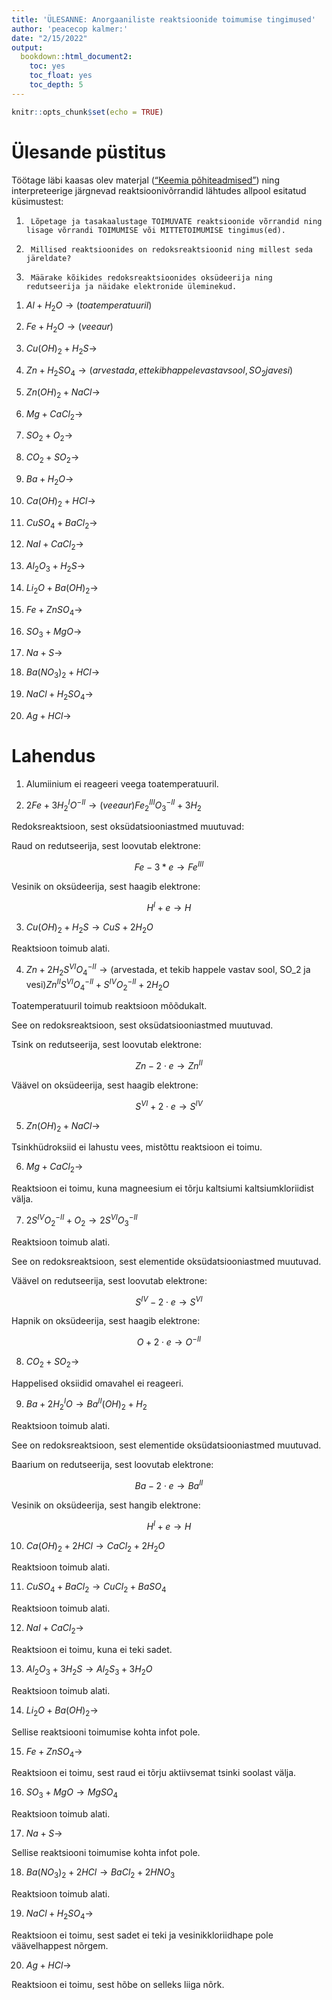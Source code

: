 ```yaml
---
title: 'ÜLESANNE: Anorgaaniliste reaktsioonide toimumise tingimused'
author: 'peacecop kalmer:'
date: "2/15/2022"
output:
  bookdown::html_document2:
    toc: yes
    toc_float: yes
    toc_depth: 5
---
```


```r
knitr::opts_chunk$set(echo = TRUE)
```

# Ülesande püstitus

Töötage läbi kaasas olev materjal (["Keemia põhiteadmised"](https://nextcloud.tennis24.ee/index.php/s/tJbQDL75kQMQbc7)) ning interpreteerige järgnevad reaktsioonivõrrandid lähtudes allpool esitatud küsimustest:

1.      Lõpetage ja tasakaalustage TOIMUVATE reaktsioonide võrrandid ning lisage võrrandi TOIMUMISE või MITTETOIMUMISE tingimus(ed).

2.      Millised reaktsioonides on redoksreaktsioonid ning millest seda järeldate?

3.      Määrake kõikides redoksreaktsioonides oksüdeerija ning redutseerija ja näidake elektronide üleminekud.

1) $Al + H_2O → (toatemperatuuril)$

2) $Fe + H_2O → (veeaur)$

3) $Cu(OH)_2 + H_2S →$

4) $Zn + H_2SO_4 → (arvestada, et tekib happele vastav sool, SO_2 ja vesi)$

5) $Zn(OH)_2 + NaCl →$

6) $Mg + CaCl_2 →$

7) $SO_2 + O_2 →$

8) $CO_2 + SO_2 →$

9) $Ba + H_2O →$

10) $Ca(OH)_2 + HCl →$

11) $CuSO_4 + BaCl_2 →$

12) $NaI + CaCl_2 →$

13) $Al_2O_3 + H_2S →$

14) $Li_2O + Ba(OH)_2 →$

15) $Fe + ZnSO_4 →$

16) $SO_3 + MgO →$

17) $Na + S →$

18) $Ba(NO_3)_2 + HCl →$

19) $NaCl + H_2SO_4 →$

20) $Ag + HCl →$

# Lahendus

1) Alumiinium ei reageeri veega toatemperatuuril.

2) $2Fe + 3H_2^IO^{-II} → (veeaur) Fe_2^{III}O_3^{-II} + 3H_2$

Redoksreaktsioon, sest oksüdatsiooniastmed muutuvad:

Raud on redutseerija, sest loovutab elektrone:

$$Fe - 3 * e \rightarrow Fe^{III}$$

Vesinik on oksüdeerija, sest haagib elektrone:

$$H^I + e \rightarrow H$$

3) $Cu(OH)_2 + H_2S → CuS + 2H_2O$

Reaktsioon toimub alati.

4) $Zn + 2H_2S^{VI}O_4^{-II} → \text{(arvestada, et tekib happele vastav sool, SO_2 ja vesi)}Zn^{II}S^{VI}O_4^{-II} + S^{IV}O_2^{-II} + 2H_2O$

Toatemperatuuril toimub reaktsioon mõõdukalt.

See on redoksreaktsioon, sest oksüdatsiooniastmed muutuvad.

Tsink on redutseerija, sest loovutab elektrone:

$$Zn - 2 \cdot e \rightarrow Zn^{II}$$

Väävel on oksüdeerija, sest haagib elektrone:

$$S^{VI} + 2 \cdot e \rightarrow S^{IV}$$

5) $Zn(OH)_2 + NaCl →$

Tsinkhüdroksiid ei lahustu vees, mistõttu reaktsioon ei toimu.

6) $Mg + CaCl_2 →$

Reaktsioon ei toimu, kuna magneesium ei tõrju kaltsiumi kaltsiumkloriidist välja.

7) $2S^{IV}O_2^{-II} + O_2 → 2S^{VI}O_3^{-II}$

Reaktsioon toimub alati.

See on redoksreaktsioon, sest elementide oksüdatsiooniastmed muutuvad.

Väävel on redutseerija, sest loovutab elektrone:

$$S^{IV} - 2 \cdot e \rightarrow S^{VI}$$

Hapnik on oksüdeerija, sest haagib elektrone:

$$O + 2 \cdot e \rightarrow O^{-II}$$

8) $CO_2 + SO_2 →$

Happelised oksiidid omavahel ei reageeri.

9) $Ba + 2H_2^{I}O → Ba^{II}(OH)_2 + H_2$

Reaktsioon toimub alati.

See on redoksreaktsioon, sest elementide oksüdatsiooniastmed muutuvad.

Baarium on redutseerija, sest loovutab elektrone:

$$Ba - 2 \cdot e \rightarrow Ba^{II}$$

Vesinik on oksüdeerija, sest hangib elektrone:

$$H^{I} + e \rightarrow H$$

10) $Ca(OH)_2 + 2HCl → CaCl_2 + 2H_2O$

Reaktsioon toimub alati.

11) $CuSO_4 + BaCl_2 → CuCl_2 + BaSO_4$

Reaktsioon toimub alati.

12) $NaI + CaCl_2 →$

Reaktsioon ei toimu, kuna ei teki sadet.

13) $Al_2O_3 + 3H_2S → Al_2S_3 + 3H_2O$

Reaktsioon toimub alati.

14) $Li_2O + Ba(OH)_2 →$

Sellise reaktsiooni toimumise kohta infot pole.

15) $Fe + ZnSO_4 →$

Reaktsioon ei toimu, sest raud ei tõrju aktiivsemat tsinki soolast välja.

16) $SO_3 + MgO → MgSO_4$

Reaktsioon toimub alati.

17) $Na + S →$

Sellise reaktsiooni toimumise kohta infot pole.

18) $Ba(NO_3)_2 + 2HCl → BaCl_2 + 2HNO_3$

Reaktsioon toimub alati.

19) $NaCl + H_2SO_4 →$

Reaktsioon ei toimu, sest sadet ei teki ja vesinikkloriidhape pole väävelhappest nõrgem.

20) $Ag + HCl →$

Reaktsioon ei toimu, sest hõbe on selleks liiga nõrk.
